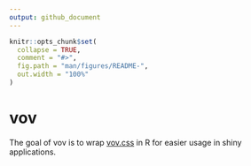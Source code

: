 ```yaml
---
output: github_document
---
```


<!-- README.md is generated from README.Rmd. Please edit that file -->

```r
knitr::opts_chunk$set(
  collapse = TRUE,
  comment = "#>",
  fig.path = "man/figures/README-",
  out.width = "100%"
)
```

# vov

<!-- badges: start -->
<!-- badges: end -->

The goal of vov is to wrap [vov.css](https://github.com/vaibhav111tandon/vov.css) in R for easier usage in shiny applications.

